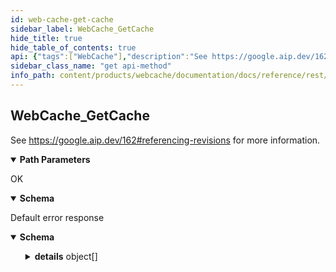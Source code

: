 ```yaml
---
id: web-cache-get-cache
sidebar_label: WebCache_GetCache
hide_title: true
hide_table_of_contents: true
api: {"tags":["WebCache"],"description":"See https://google.aip.dev/162#referencing-revisions for more information.","operationId":"WebCache_GetCache","parameters":[{"name":"cache","in":"path","description":"The cache id.","required":true,"schema":{"type":"string"}}],"responses":{"200":{"description":"OK","content":{"application/json":{"schema":{"required":["name","scheme","uri"],"type":"object","properties":{"name":{"type":"string","description":"The name of the cache, idempotently generated from the scheme and uri."},"scheme":{"type":"string","description":"The original scheme indicating the protocol used for the original request."},"uri":{"type":"string","description":"The request uri stripped of the original scheme."},"mimeType":{"type":"string","description":"The response content type indicating the original media type."},"statusCode":{"type":"integer","description":"The response code indicating the status of the remote response.","format":"int32"},"redirectUri":{"type":"string","description":"The absolute redirect uri indicating any permanent or temporary redirect."},"resource":{"type":"string","description":"The full resource name of the cached resource."},"revisionId":{"readOnly":true,"type":"string","description":"The randomly generated revision identifier of this cache. The format is an 8-character hexadecimal string."},"revisionCreateTime":{"readOnly":true,"type":"string","description":"The creation time indicating when this revision was created.","format":"date-time"},"revisionExpireTime":{"readOnly":true,"type":"string","description":"The expiration time indicating when this revision should no longer be considered valid.","format":"date-time"}},"description":"Cache contains meta information about a specific web resource."}}}},"default":{"description":"Default error response","content":{"application/json":{"schema":{"type":"object","properties":{"code":{"type":"integer","description":"The status code, which should be an enum value of [google.rpc.Code][google.rpc.Code].","format":"int32"},"message":{"type":"string","description":"A developer-facing error message, which should be in English. Any user-facing error message should be localized and sent in the [google.rpc.Status.details][google.rpc.Status.details] field, or localized by the client."},"details":{"type":"array","items":{"type":"object","properties":{"@type":{"type":"string","description":"The type of the serialized message."}},"additionalProperties":true,"description":"Contains an arbitrary serialized message along with a @type that describes the type of the serialized message."},"description":"A list of messages that carry the error details.  There is a common set of message types for APIs to use."}},"description":"The `Status` type defines a logical error model that is suitable for different programming environments, including REST APIs and RPC APIs. It is used by [gRPC](https://github.com/grpc). Each `Status` message contains three pieces of data: error code, error message, and error details. You can find out more about this error model and how to work with it in the [API Design Guide](https://cloud.google.com/apis/design/errors)."}}}}},"method":"get","path":"/v1alpha1/caches/{cache}","servers":[{"url":"https://webcache.animeapis.com"}],"info":{"title":"animeshon.webcache","version":"v1alpha1"},"postman":{"name":"Web Cache Get Cache","description":{"content":"See https://google.aip.dev/162#referencing-revisions for more information.","type":"text/plain"},"url":{"path":["v1alpha1","caches",":cache"],"host":["{{baseUrl}}"],"query":[],"variable":[{"disabled":false,"description":{"content":"(Required) The cache id.","type":"text/plain"},"type":"any","value":"","key":"cache"}]},"header":[{"key":"Accept","value":"application/json"}],"method":"GET"}}
sidebar_class_name: "get api-method"
info_path: content/products/webcache/documentation/docs/reference/rest/v1alpha1/animeshon-webcache
---
```



## WebCache_GetCache



See https://google.aip.dev/162#referencing-revisions for more information.

<details style={{"marginBottom":"1rem"}} data-collapsed={false} open={true}><summary style={{}}><strong>Path Parameters</strong></summary><div><ul><ParamsItem className={"paramsItem"} param={{"name":"cache","in":"path","description":"The cache id.","required":true,"schema":{"type":"string"}}}></ParamsItem></ul></div></details><div><ApiTabs><TabItem label={"200"} value={"200"}><div>

OK

</div><div><details style={{}} data-collapsed={false} open={true}><summary style={{"textAlign":"left"}}><strong>Schema</strong></summary><div style={{"textAlign":"left","marginLeft":"1rem"}}></div><ul style={{"marginLeft":"1rem"}}><SchemaItem collapsible={false} name={"name"} required={true} schemaDescription={"The name of the cache, idempotently generated from the scheme and uri."} schemaName={"string"} qualifierMessage={undefined}></SchemaItem><SchemaItem collapsible={false} name={"scheme"} required={true} schemaDescription={"The original scheme indicating the protocol used for the original request."} schemaName={"string"} qualifierMessage={undefined}></SchemaItem><SchemaItem collapsible={false} name={"uri"} required={true} schemaDescription={"The request uri stripped of the original scheme."} schemaName={"string"} qualifierMessage={undefined}></SchemaItem><SchemaItem collapsible={false} name={"mimeType"} required={false} schemaDescription={"The response content type indicating the original media type."} schemaName={"string"} qualifierMessage={undefined}></SchemaItem><SchemaItem collapsible={false} name={"statusCode"} required={false} schemaDescription={"The response code indicating the status of the remote response."} schemaName={"int32"} qualifierMessage={undefined}></SchemaItem><SchemaItem collapsible={false} name={"redirectUri"} required={false} schemaDescription={"The absolute redirect uri indicating any permanent or temporary redirect."} schemaName={"string"} qualifierMessage={undefined}></SchemaItem><SchemaItem collapsible={false} name={"resource"} required={false} schemaDescription={"The full resource name of the cached resource."} schemaName={"string"} qualifierMessage={undefined}></SchemaItem><SchemaItem collapsible={false} name={"revisionId"} required={false} schemaDescription={"The randomly generated revision identifier of this cache. The format is an 8-character hexadecimal string."} schemaName={"string"} qualifierMessage={undefined}></SchemaItem><SchemaItem collapsible={false} name={"revisionCreateTime"} required={false} schemaDescription={"The creation time indicating when this revision was created."} schemaName={"date-time"} qualifierMessage={undefined}></SchemaItem><SchemaItem collapsible={false} name={"revisionExpireTime"} required={false} schemaDescription={"The expiration time indicating when this revision should no longer be considered valid."} schemaName={"date-time"} qualifierMessage={undefined}></SchemaItem></ul></details></div></TabItem><TabItem label={"default"} value={"default"}><div>

Default error response

</div><div><details style={{}} data-collapsed={false} open={true}><summary style={{"textAlign":"left"}}><strong>Schema</strong></summary><div style={{"textAlign":"left","marginLeft":"1rem"}}></div><ul style={{"marginLeft":"1rem"}}><SchemaItem collapsible={false} name={"code"} required={false} schemaDescription={"The status code, which should be an enum value of [google.rpc.Code][google.rpc.Code]."} schemaName={"int32"} qualifierMessage={undefined}></SchemaItem><SchemaItem collapsible={false} name={"message"} required={false} schemaDescription={"A developer-facing error message, which should be in English. Any user-facing error message should be localized and sent in the [google.rpc.Status.details][google.rpc.Status.details] field, or localized by the client."} schemaName={"string"} qualifierMessage={undefined}></SchemaItem><SchemaItem collapsible={true} className={"schemaItem"}><details style={{}}><summary style={{}}><strong>details</strong><span style={{"opacity":"0.6"}}> object[]</span></summary><div style={{"marginLeft":"1rem"}}><div style={{"marginTop":".5rem","marginBottom":".5rem"}}>

A list of messages that carry the error details.  There is a common set of message types for APIs to use.

</div><ul><SchemaItem collapsible={false} name={"@type"} required={false} schemaDescription={"The type of the serialized message."} schemaName={"string"} qualifierMessage={undefined}></SchemaItem></ul></div></details></SchemaItem></ul></details></div></TabItem></ApiTabs></div>
      
